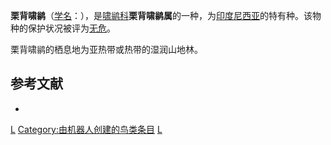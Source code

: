{{Speciesbox
| taxon = Coracornis raveni
| binomial_authority = [[约瑟夫·哈维·赖利|Riley]], 1918
| status = LC | status_system = IUCN3.1
}}

'''栗背啸鹟'''（[[学名|学名]]：{{lang|la|''Coracornis raveni''}}），是[[啸鹟科|啸鹟科]]'''栗背啸鹟属'''的一种，为[[印度尼西亚|印度尼西亚]]的特有种。该物种的保护状况被评为[[无危|无危]]。

栗背啸鹟的栖息地为亚热带或热带的湿润山地林。

== 参考文献 ==
*{{cite web|url=http://www.birdlife.org/datazone/speciesfactsheet.php?id=5634&m=0|title=Coracornis raveni|publisher=[[国际鸟盟|BirdLife.org]]|accessdate=2011-06-27|archive-date=2016-03-04|archive-url=https://web.archive.org/web/20160304224356/http://www.birdlife.org/datazone/speciesfactsheet.php?id=5634&m=0|dead-url=no}}
{{Taxonbar}}
[[Category:啸鹟科|L]]
[[Category:由机器人创建的鸟类条目|Category:由机器人创建的鸟类条目]]
[[Category:_1918年描述的鸟类|L]]